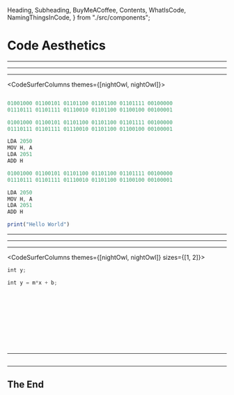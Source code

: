 
  Heading,
  Subheading,
  BuyMeACoffee,
  Contents,
  WhatIsCode,
  NamingThingsInCode,
} from "./src/components";


<Head>
  <title>Code Aesthetics</title>
</Head>

# Code Aesthetics <Thing />

<Subheading text="The Art of Writing Beautiful Code" />

---

<Contents />

---

<WhatIsCode />

---

<CodeSurferColumns themes={[nightOwl, nightOwl]}>

<Step>

<Heading text="Is that it ?" />

```js

```

</Step>

<Step>

<Heading text="Is that it ?" />

```js 1:2  subtitle="First came binary"
01001000 01100101 01101100 01101100 01101111 00100000
01110111 01101111 01110010 01101100 01100100 00100001
```

</Step>

<Step>

<Heading text="Is that it ?" />

```js 4:7 subtitle="Then came the assembly"
01001000 01100101 01101100 01101100 01101111 00100000
01110111 01101111 01110010 01101100 01100100 00100001

LDA 2050
MOV H, A
LDA 2051
ADD H
```

</Step>

<Step>

<Heading text="Is that it ?" />

```js 9 subtitle="And now we are here"
01001000 01100101 01101100 01101100 01101111 00100000
01110111 01101111 01110010 01101100 01100100 00100001

LDA 2050
MOV H, A
LDA 2051
ADD H

print("Hello World")
```

</Step>

</CodeSurferColumns>

---

<Heading text="Human-centric code" />

---

<NamingThingsInCode />

---

<CodeSurferColumns themes={[nightOwl, nightOwl]} sizes={[1, 2]}>

<Step>

<Heading text="Bad naming patterns" />

```js title="Single letter names" subtitle="They don't tell you anything about the variable"
int y;
```

</Step>

<Step>

<Heading text="Bad naming patterns" />

```js title="Single letter names" subtitle="They don't tell you anything about the variable"
int y = m*x + b;
```

</Step>

<Step>

<Heading text="Bad naming patterns" />

```js file=./src/code/abbreviation_1.js title="Never abbreviate"

```

</Step>

<Step>

<Heading text="Bad naming patterns" />

```js 1[10:26],2[9:11],3[9:11],4[9:11],5[9:11],6[7],7[10:13,20:23],10[10:12,19:21],13[10:13,20:23] file=./src/code/abbreviation_1.js title="Never abbreviate" subtitle="What do they even mean ?"

```

</Step>

<Step>

<Heading text="Bad naming patterns" />

```js 1[10:44],2[9:21],3[9:20],4[9:24],5[9:22],6[7:12],7[14:19,30:35],10[14:18,29:33],13[14:22,33:41] file=./src/code/abbreviation_2.js title="Never abbreviate"

```

</Step>

<Step>

<Heading text="Bad naming patterns" />

```js file=./src/code/abbreviation_2.js title="Never abbreviate" subtitle="Now the world is a better place"

```

</Step>

<Step>

<Heading text="Bad naming patterns" />

```js file=./src/code/namingInterfaces_1.ts title="Adding types to your types" subtitle="A practice followed in C#"

```

</Step>

<Step>

<Heading text="Bad naming patterns" />

```js file=./src/code/namingInterfaces_2.ts title="Adding types to your types"

```

</Step>

<Step>

<Heading text="Bad naming patterns" />

```js 3[24:33] file=./src/code/namingInterfaces_2.ts title="Adding types to your types" subtitle="FileSaver could be an interface an abstract or concrete class. Makes no difference for JPEGImage class"

```

</Step>

<Step>

<Heading text="Bad naming patterns" />

```js file=./src/code/namingClasses_1.ts title="Naming a class 'Base' or 'Abstract'"

```

</Step>

<Step>

<Heading text="Bad naming patterns" />

```js file=./src/code/namingClasses_2.ts title="Naming a class 'Base' or 'Abstract'" subtitle="We tend to name the parent Base"

```

</Step>

<Step>

<Heading text="Bad naming patterns" />

```js file=./src/code/namingClasses_3.ts title="Naming a class 'Base' or 'Abstract'" subtitle="Over specify the child class"

```

</Step>

</CodeSurferColumns>

---

<CodeSurfer>

```js file=./src/code_1.js

```

</CodeSurfer>

---

## The End

<BuyMeACoffee />
